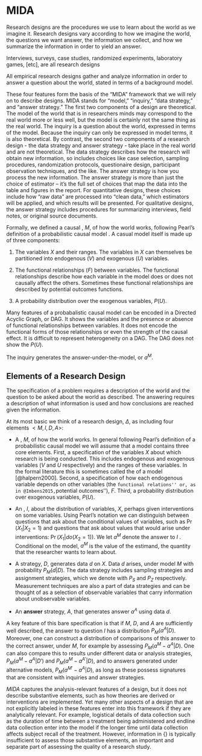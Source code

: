 # MIDA

Research designs are the procedures we use to learn about the world as we imagine it. Research designs vary according to how we imagine the world, the questions we want answer, the information we collect, and how we summarize the information in order to yield an answer. 





Interviews, surveys, case studies, randomized experiments, laboratory games, [etc], are all research designs



All empirical research designs gather and analyze information in order to answer a question about the world, stated in terms of a background model. 


These four features form the basis of the "MIDA" framework that we will rely on to describe designs. MIDA stands for "model," "inquiry," "data strategy," and "answer strategy." The first two components of a design are theoretical. The model of the world that is in researchers minds may correspond to the real world more or less well, but the model is certainly not the same thing as the real world. The inquiry is a question about the world, expressed in terms of the model. Because the inquiry can only be expressed in model terms, it is also theoretical. By contrast, the second two components of a research design - the data strategy and answer strategy - take place in the real world and are not theoretical. The data strategy describes how the research will obtain new information, so includes choices like case selection, sampling procedures, randomization protocols, questionaire design, participant observation techniques, and the like. The answer strategy is how you process the new information. The answer strategy is more than just the choice of estimator -- it's the full set of choices that map the data into the table and figures in the report. For quantitative designs, these choices include how "raw data" are processed into "clean data," which estimators will be applied, and which results will be presented. For qualitative designs, the answer strategy includes procedures for summarizing interviews, field notes, or original source documents. 

Formally, we defined a causal \textbf{model}, $M$, of how the world works, following Pearl's definition of a probabilistic causal model \citep{Pearl2009}. A casual model itself is made up of three components: 

1) The variables $X$ and their ranges. The variables in $X$ can themselves be partitioned into  endogenous ($V$) and exogenous ($U$) variables.

2) The functional relationships ($F$) between variables. The functional relationships describe how each variable in the model does or does not causally affect the others. Sometimes these functional relationships are described by potential outcomes functions.

3) A probability distribution over the exogenous variables, $P(U)$. 

Many features of a probabalistic causal model can be encoded in a Directed Acyclic Graph, or DAG. It shows the variables and the presence or absence of functional relationships between variables.  It does not encode the functional forms of those relationships or even the strength of the causal effect. It is difficult to represent heterogeneity on a DAG. The DAG does not show the $P(U)$. 


The inquiry generates the answer-under-the-model, or $a^M$. 






<!-- We make heavy use of a fairly general framework for describing the core elements of a research design. The basic idea is a research design is a specification of a problem and a strategy to answer it. We build on two influential frameworks. @kkv1994 enumerate four components of a research design: a theory, a research question, data, and an approach to using the data. @geddes2003paradigms articulates the links between theory formation, research question formulation, case selection and coding strategies, and strategies for case comparison and inference. In both cases the set of steps are closely aligned to those in the framework we propose. In the exposition, we also employ elements from @Pearl2009 approach to structural modeling, which provides a syntax for mapping design inputs to design outputs as well as the potential outcomes framework as presented, for example, in @Imbens2015, which many political scientists use to clarify their inferential targets. We characterize the design problem at a high level of generality with the central focus being on the relationship between questions and answer strategies.  -->


## Elements of a Research Design

The specification of a problem requires a description of the world and the question to be asked about the world as described. The answering requires a description of what information is used and how conclusions are reached given the information. 

At its most basic we think of a research design, $\Delta$, as including four elements $<M,I,D,A>$:

*  A \textbf{model}, $M$, of how the world works. In general following Pearl's definition of a probabilistic causal model we will assume that a model contains three core elements. First, a specification of the variables $X$  about which research is being conducted. This includes endogenous and exogenous variables ($V$ and $U$ respectively) and the ranges of these variables. In the formal literature this is sometimes called the \textit{signature} of a model [@halpern2000].   Second, a specification of how each endogenous variable depends on other variables (the ``functional relations'' or, as in @Imbens2015, ``potential outcomes''), $F$. Third, a probability distribution over exogenous variables, $P(U)$.  

* An \textbf{inquiry}, $I$, about the distribution of variables, $X$, perhaps given interventions on some variables.  Using Pearl's notation we can distinguish between questions that ask about the conditional values of variables, such as $\Pr(X_1 | X_2 =1)$ and questions that ask about values that would arise under interventions: $\Pr(X_1 | do(X_2 = 1))$.\footnote{
    The distinction lies in whether the conditional probability is recorded through passive observation or active intervention to manipulate the probabilities of the conditioning distribution. For example, $\Pr(X_1 | X_2 =1)$ might indicate the conditional probability that it is raining, given that Jack has his umbrella, whereas $\Pr(X_1 | do(X_2 =1))$ would indicate the probability with which it would rain, given Jack is made to carry an umbrella.
  } We let $a^M$ denote the answer to $I$ \textit{under the model}. Conditional on the model, $a^M$ is the value of the estimand, the quantity that the researcher wants to learn about.  

* A \textbf{data} strategy, $D$, generates data $d$ on $X$. Data $d$ arises, under model $M$ with probability $P_M(d|D)$. The data strategy includes sampling strategies and assignment strategies, which we denote with $P_S$ and $P_Z$ respectively. Measurement techniques are also a part of data strategies and can be thought of as a selection of observable variables that carry information about unobservable variables.

* An **answer** strategy, $A$, that generates answer $a^A$ using data $d$. 


A key feature of this bare specification is that if $M$, $D$, and $A$ are sufficiently well described, the answer to question $I$ has a distribution $P_M(a^A|D)$. Moreover, one can construct a distribution of comparisons of this answer to the correct answer, under $M$, for example by assessing $P_M(a^M-a^A|D)$. One can also compare this to results under different data or analysis strategies, $P_M(a^M-a^A|D')$ and $P_M(a^M-a^{A'}|D)$, and to answers generated under alternative models, $P_M(a^{M'}-a^{A}|D)$, as long as these possess signatures that are consistent with inquiries and answer strategies.  


*MIDA* captures the analysis-relevant features of a design, but it does not describe substantive elements, such as how theories are derived or interventions are implemented. Yet many other aspects of a design that are not explicitly labeled in these features enter into this framework if they are analytically relevant. For example, logistical details of data collection such as the duration of time between a treatment being administered and endline data collection enter into the model if the longer time until data collection affects subject recall of the treatment. However, information in {\it MIDA} is typically insufficient to assess those substantive elements, an important and separate part of assessing the quality of a research study.